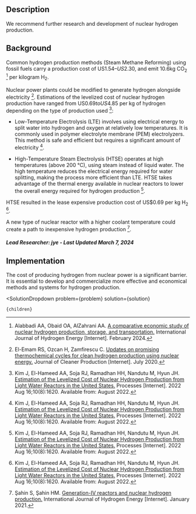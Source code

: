 

## Description

We recommend further research and development of nuclear hydrogen production.

## Background

Common hydrogen production methods (Steam Methane Reforming) using fossil fuels carry a production cost of US$1.54–US$2.30, and emit 10.6kg CO<sub>2</sub> [^"2"] per kilogram H<sub>2</sub>. 

Nuclear power plants could be modified to generate hydrogen alongside electricity [^"3"]. Estimations of the levelized cost of nuclear hydrogen production have ranged from US$0.69 to US$4.85 per kg of hydrogen depending on the type of production used [^"1"]:

- Low-Temperature Electrolysis (LTE) involves using electrical energy to split water into hydrogen and oxygen at relatively low temperatures. It is commonly used in polymer electrolyte membrane (PEM) electrolyzers. This method is safe and efficient but requires a significant amount of electricity [^"1"]. 

- High-Temperature Steam Electrolysis (HTSE) operates at high temperatures (above 200 °C), using steam instead of liquid water. The high temperature reduces the electrical energy required for water splitting, making the process more efficient than LTE. HTSE takes advantage of the thermal energy available in nuclear reactors to lower the overall energy required for hydrogen production [^"1"].

HTSE resulted in the lease expensive production cost of US$0.69 per kg H<sub>2</sub> [^"1"].

A new type of nuclear reactor with a higher coolant temperature could create a path to inexpensive hydrogen production [^"4"].

##### Lead Researcher: jye - Last Updated March 7, 2024


## Implementation

The cost of producing hydrogen from nuclear power is a significant barrier. It is essential to develop and commercialize more effective and economical methods and systems for hydrogen production.



[^"1"]: Kim J, El-Hameed AA, Soja RJ, Ramadhan HH, Nandutu M, Hyun JH. [Estimation of the Levelized Cost of Nuclear Hydrogen Production from Light Water Reactors in the United States.](http://dx.doi.org/10.3390/pr10081620) Processes [Internet]. 2022 Aug 16;10(8):1620. Available from: August 2022.
[^"2"]: Alabbadi AA, Obaid OA, AlZahrani AA. [A comparative economic study of nuclear hydrogen production, storage, and transportation.](http://dx.doi.org/10.1016/j.ijhydene.2023.08.225) International Journal of Hydrogen Energy [Internet]. February 2024.
[^"3"]: El-Emam RS, Ozcan H, Zamfirescu C. [Updates on promising thermochemical cycles for clean hydrogen production using nuclear energy.](http://dx.doi.org/10.1016/j.jclepro.2020.121424) Journal of Cleaner Production [Internet]. July 2020.
[^"4"]: Şahin S, Şahin HM. [Generation-IV reactors and nuclear hydrogen production.](http://dx.doi.org/10.1016/j.ijhydene.2020.12.182) International Journal of Hydrogen Energy [Internet]. January 2021.




  <SolutionDropdown 
    problem={problem} 
    solution={solution}
  >
    {children}
  </SolutionDropdown>